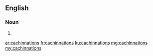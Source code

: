 ==English==

===Noun===
{{head|en|plural}}

# {{plural of|cachinnation|lang=en|nocat=1}}

[[ar:cachinnations]]
[[fr:cachinnations]]
[[ku:cachinnations]]
[[mg:cachinnations]]
[[my:cachinnations]]